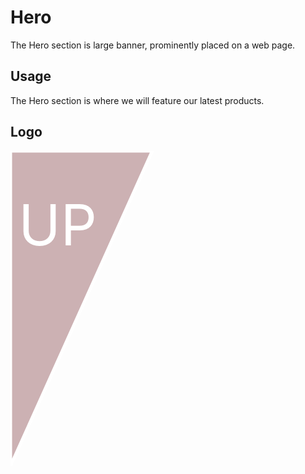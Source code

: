 
<Meta title="UPhill Design System | Hero" component={Hero} />

# Hero

The Hero section is large banner, prominently placed on a web page.

## Usage

The Hero section is where we will feature our latest products. 

## Logo 



<Preview withToolbar>
  <Story name="hero">
         <Hero>
      <svg xmlns="http://www.w3.org/2000/svg" viewBox="0 0 100 100" preserveAspectRatio="none">
       <polygon fill="#CCB1B3" className="polygon1" points="0,100 0,100 45,0 0,0" stroke="white" stroke-width="px"/>
       <text x="15" y="30" text-anchor="middle" fill="white" font-size="18" >UP</text>
      </svg>
      </Hero>
  </Story>
</Preview>